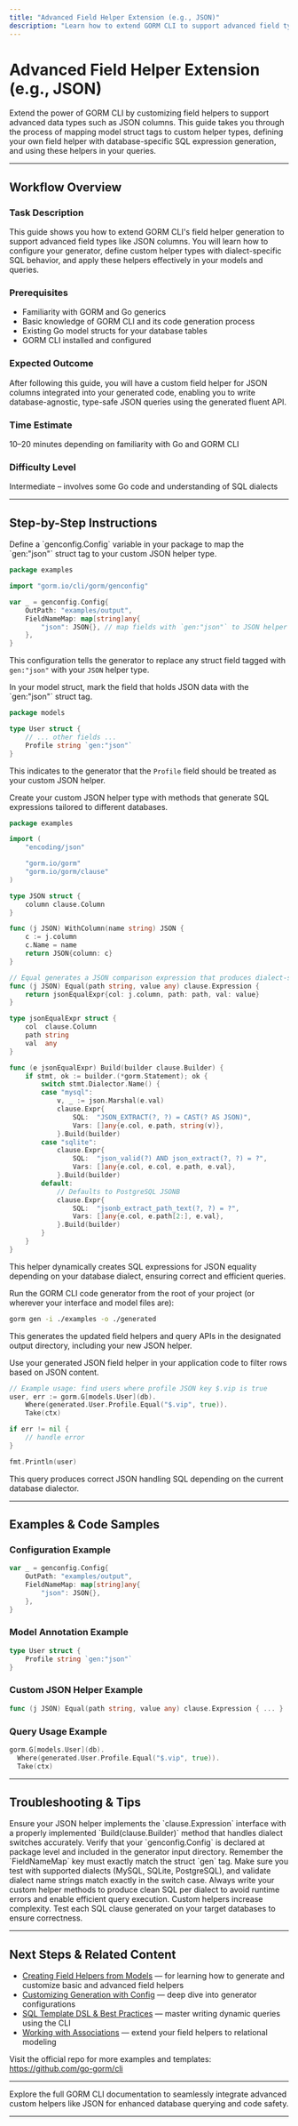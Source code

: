 ```yaml
---
title: "Advanced Field Helper Extension (e.g., JSON)"
description: "Learn how to extend GORM CLI to support advanced field types, like custom JSON columns. This guide walks through mapping struct tags, defining helper types, and generating database-specific expressions."
---
```


# Advanced Field Helper Extension (e.g., JSON)

Extend the power of GORM CLI by customizing field helpers to support advanced data types such as JSON columns. This guide takes you through the process of mapping model struct tags to custom helper types, defining your own field helper with database-specific SQL expression generation, and using these helpers in your queries.

---

## Workflow Overview

### Task Description
This guide shows you how to extend GORM CLI's field helper generation to support advanced field types like JSON columns. You will learn how to configure your generator, define custom helper types with dialect-specific SQL behavior, and apply these helpers effectively in your models and queries.

### Prerequisites
- Familiarity with GORM and Go generics
- Basic knowledge of GORM CLI and its code generation process
- Existing Go model structs for your database tables
- GORM CLI installed and configured

### Expected Outcome
After following this guide, you will have a custom field helper for JSON columns integrated into your generated code, enabling you to write database-agnostic, type-safe JSON queries using the generated fluent API.

### Time Estimate
10–20 minutes depending on familiarity with Go and GORM CLI

### Difficulty Level
Intermediate – involves some Go code and understanding of SQL dialects

---

## Step-by-Step Instructions

<Steps>
<Step title="1. Declare a Generator Configuration Mapping Your JSON Tag">
Define a `genconfig.Config` variable in your package to map the `gen:"json"` struct tag to your custom JSON helper type.

```go
package examples

import "gorm.io/cli/gorm/genconfig"

var _ = genconfig.Config{
    OutPath: "examples/output",
    FieldNameMap: map[string]any{
        "json": JSON{}, // map fields with `gen:"json"` to JSON helper
    },
}
```

This configuration tells the generator to replace any struct field tagged with `gen:"json"` with your `JSON` helper type.
</Step>

<Step title="2. Annotate Your Model Field with the JSON Tag">
In your model struct, mark the field that holds JSON data with the `gen:"json"` struct tag.

```go
package models

type User struct {
    // ... other fields ...
    Profile string `gen:"json"`
}
```

This indicates to the generator that the `Profile` field should be treated as your custom JSON helper.
</Step>

<Step title="3. Define the JSON Field Helper with Dialect-Specific SQL">
Create your custom JSON helper type with methods that generate SQL expressions tailored to different databases.

```go
package examples

import (
    "encoding/json"

    "gorm.io/gorm"
    "gorm.io/gorm/clause"
)

type JSON struct {
    column clause.Column
}

func (j JSON) WithColumn(name string) JSON {
    c := j.column
    c.Name = name
    return JSON{column: c}
}

// Equal generates a JSON comparison expression that produces dialect-specific SQL
func (j JSON) Equal(path string, value any) clause.Expression {
    return jsonEqualExpr{col: j.column, path: path, val: value}
}

type jsonEqualExpr struct {
    col  clause.Column
    path string
    val  any
}

func (e jsonEqualExpr) Build(builder clause.Builder) {
    if stmt, ok := builder.(*gorm.Statement); ok {
        switch stmt.Dialector.Name() {
        case "mysql":
            v, _ := json.Marshal(e.val)
            clause.Expr{
                SQL:  "JSON_EXTRACT(?, ?) = CAST(? AS JSON)",
                Vars: []any{e.col, e.path, string(v)},
            }.Build(builder)
        case "sqlite":
            clause.Expr{
                SQL:  "json_valid(?) AND json_extract(?, ?) = ?",
                Vars: []any{e.col, e.col, e.path, e.val},
            }.Build(builder)
        default:
            // Defaults to PostgreSQL JSONB
            clause.Expr{
                SQL:  "jsonb_extract_path_text(?, ?) = ?",
                Vars: []any{e.col, e.path[2:], e.val},
            }.Build(builder)
        }
    }
}
```

This helper dynamically creates SQL expressions for JSON equality depending on your database dialect, ensuring correct and efficient queries.
</Step>

<Step title="4. Generate Your Code Using GORM CLI">
Run the GORM CLI code generator from the root of your project (or wherever your interface and model files are):

```bash
gorm gen -i ./examples -o ./generated
```

This generates the updated field helpers and query APIs in the designated output directory, including your new JSON helper.
</Step>

<Step title="5. Use the Generated JSON Helper in Queries">
Use your generated JSON field helper in your application code to filter rows based on JSON content.

```go
// Example usage: find users where profile JSON key $.vip is true
user, err := gorm.G[models.User](db).
    Where(generated.User.Profile.Equal("$.vip", true)).
    Take(ctx)

if err != nil {
    // handle error
}

fmt.Println(user)
```
This query produces correct JSON handling SQL depending on the current database dialector.
</Step>
</Steps>

---

## Examples & Code Samples

### Configuration Example
```go
var _ = genconfig.Config{
    OutPath: "examples/output",
    FieldNameMap: map[string]any{
        "json": JSON{},
    },
}
```

### Model Annotation Example
```go
type User struct {
    Profile string `gen:"json"`
}
```

### Custom JSON Helper Example
```go
func (j JSON) Equal(path string, value any) clause.Expression { ... }
```

### Query Usage Example
```go
gorm.G[models.User](db).
  Where(generated.User.Profile.Equal("$.vip", true)).
  Take(ctx)
```

---

## Troubleshooting & Tips

<AccordionGroup title="Common Issues">
<Accordion title="SQL Expression Not Generated Correctly">
Ensure your JSON helper implements the `clause.Expression` interface with a properly implemented `Build(clause.Builder)` method that handles dialect switches accurately.
</Accordion>
<Accordion title="Generator Ignores Custom Field Mapping">
Verify that your `genconfig.Config` is declared at package level and included in the generator input directory. Remember the `FieldNameMap` key must exactly match the struct `gen` tag.
</Accordion>
<Accordion title="Database Dialect Is Not Recognized">
Make sure you test with supported dialects (MySQL, SQLite, PostgreSQL), and validate dialect name strings match exactly in the switch case.
</Accordion>
</AccordionGroup>

<Tip>
Always write your custom helper methods to produce clean SQL per dialect to avoid runtime errors and enable efficient query execution.
</Tip>

<Warning>
Custom helpers increase complexity. Test each SQL clause generated on your target databases to ensure correctness.
</Warning>

---

## Next Steps & Related Content

- [Creating Field Helpers from Models](guides/getting-started/creating-field-helpers-from-models) — for learning how to generate and customize basic and advanced field helpers
- [Customizing Generation with Config](guides/workflows-real-world-usage/customizing-generation-with-config) — deep dive into generator configurations
- [SQL Template DSL & Best Practices](guides/workflows-real-world-usage/sql-templates-and-dsl-best-practices) — master writing dynamic queries using the CLI
- [Working with Associations](guides/workflows-real-world-usage/working-with-associations) — extend your field helpers to relational modeling

Visit the official repo for more examples and templates:
https://github.com/go-gorm/cli

---

Explore the full GORM CLI documentation to seamlessly integrate advanced custom helpers like JSON for enhanced database querying and code safety.

---

